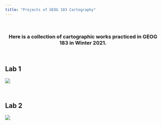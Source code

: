 ```yaml
---
title: "Projects of GEOG 183 Cartography"
---
```


<br />


<center>
### Here is a collection of cartographic works practiced in GEOG 183 in Winter 2021.
</center>


<br />

## Lab 1

![](img/StoneShiAssignment1.png)

<br />

## Lab 2

![](img/StoneShiAssignment2.png)